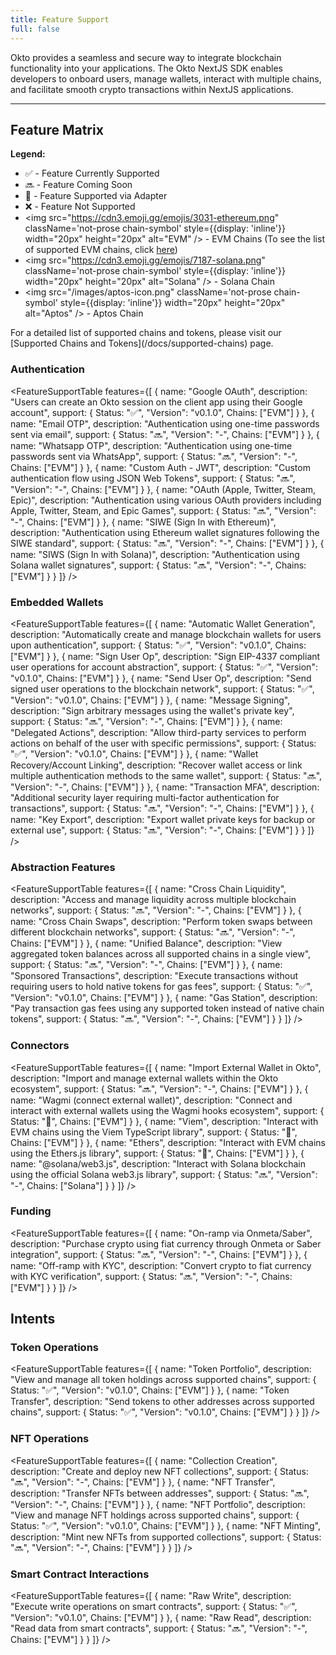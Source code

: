 ```yaml
---
title: Feature Support
full: false
---
```



Okto provides a seamless and secure way to integrate blockchain functionality into your applications. The Okto NextJS SDK enables developers to onboard users, manage wallets, interact with multiple chains, and facilitate smooth crypto transactions within NextJS applications.

---

## Feature Matrix

**Legend:**
-   ✅ - Feature Currently Supported
-   🔜 - Feature Coming Soon
-   🔌 - Feature Supported via Adapter
-   ❌ - Feature Not Supported
-   <img src="https://cdn3.emoji.gg/emojis/3031-ethereum.png" className='not-prose chain-symbol' style={{display: 'inline'}} width="20px" height="20px" alt="EVM" /> - EVM Chains (To see the list of supported EVM chains, click [here](/docs/supported-chains))
-   <img src="https://cdn3.emoji.gg/emojis/7187-solana.png" className='not-prose chain-symbol' style={{display: 'inline'}} width="20px" height="20px" alt="Solana" /> - Solana Chain
-   <img src="/images/aptos-icon.png" className='not-prose chain-symbol' style={{display: 'inline'}} width="20px" height="20px" alt="Aptos" /> - Aptos Chain

<Callout type="info">
  For a detailed list of supported chains and tokens, please visit our [Supported Chains and Tokens](/docs/supported-chains) page.
</Callout>

### Authentication

<FeatureSupportTable
  features={[
    {
      name: "Google OAuth",
      description: "Users can create an Okto session on the client app using their Google account",
      support: {
        Status: "✅",
        "Version": "v0.1.0",
        Chains: ["EVM"]
      }
    },
    {
      name: "Email OTP",
      description: "Authentication using one-time passwords sent via email",
      support: {
        Status: "🔜",
        "Version": "-",
        Chains: ["EVM"]
      }
    },
    {
      name: "Whatsapp OTP",
      description: "Authentication using one-time passwords sent via WhatsApp",
      support: {
        Status: "🔜",
        "Version": "-",
        Chains: ["EVM"]
      }
    },
    {
      name: "Custom Auth - JWT",
      description: "Custom authentication flow using JSON Web Tokens",
      support: {
        Status: "🔜",
        "Version": "-",
        Chains: ["EVM"]
      }
    },
    {
      name: "OAuth (Apple, Twitter, Steam, Epic)",
      description: "Authentication using various OAuth providers including Apple, Twitter, Steam, and Epic Games",
      support: {
        Status: "🔜",
        "Version": "-",
        Chains: ["EVM"]
      }
    },
    {
      name: "SIWE (Sign In with Ethereum)",
      description: "Authentication using Ethereum wallet signatures following the SIWE standard",
      support: {
        Status: "🔜",
        "Version": "-",
        Chains: ["EVM"]
      }
    },
    {
      name: "SIWS (Sign In with Solana)",
      description: "Authentication using Solana wallet signatures",
      support: {
        Status: "🔜",
        "Version": "-",
        Chains: ["EVM"]
      }
    }
  ]}
/>

### Embedded Wallets

<FeatureSupportTable
  features={[
    {
      name: "Automatic Wallet Generation",
      description: "Automatically create and manage blockchain wallets for users upon authentication",
      support: {
        Status: "✅",
        "Version": "v0.1.0",
        Chains: ["EVM"]
      }
    },
    {
      name: "Sign User Op",
      description: "Sign EIP-4337 compliant user operations for account abstraction",
      support: {
        Status: "✅",
        "Version": "v0.1.0",
        Chains: ["EVM"]
      }
    },
    {
      name: "Send User Op",
      description: "Send signed user operations to the blockchain network",
      support: {
        Status: "✅",
        "Version": "v0.1.0",
        Chains: ["EVM"]
      }
    },
    {
      name: "Message Signing",
      description: "Sign arbitrary messages using the wallet's private key",
      support: {
        Status: "🔜",
        "Version": "-",
        Chains: ["EVM"]
      }
    },
    {
      name: "Delegated Actions",
      description: "Allow third-party services to perform actions on behalf of the user with specific permissions",
      support: {
        Status: "✅",
        "Version": "v0.1.0",
        Chains: ["EVM"]
      }
    },
    {
      name: "Wallet Recovery/Account Linking",
      description: "Recover wallet access or link multiple authentication methods to the same wallet",
      support: {
        Status: "🔜",
        "Version": "-",
        Chains: ["EVM"]
      }
    },
    {
      name: "Transaction MFA",
      description: "Additional security layer requiring multi-factor authentication for transactions",
      support: {
        Status: "🔜",
        "Version": "-",
        Chains: ["EVM"]
      }
    },
    {
      name: "Key Export",
      description: "Export wallet private keys for backup or external use",
      support: {
        Status: "🔜",
        "Version": "-",
        Chains: ["EVM"]
      }
    }
  ]}
/>

### Abstraction Features

<FeatureSupportTable
  features={[
    {
      name: "Cross Chain Liquidity",
      description: "Access and manage liquidity across multiple blockchain networks",
      support: {
        Status: "🔜",
        "Version": "-",
        Chains: ["EVM"]
      }
    },
    {
      name: "Cross Chain Swaps",
      description: "Perform token swaps between different blockchain networks",
      support: {
        Status: "🔜",
        "Version": "-",
        Chains: ["EVM"]
      }
    },
    {
      name: "Unified Balance",
      description: "View aggregated token balances across all supported chains in a single view",
      support: {
        Status: "🔜",
        "Version": "-",
        Chains: ["EVM"]
      }
    },
    {
      name: "Sponsored Transactions",
      description: "Execute transactions without requiring users to hold native tokens for gas fees",
      support: {
        Status: "✅",
        "Version": "v0.1.0",
        Chains: ["EVM"]
      }
    },
    {
      name: "Gas Station",
      description: "Pay transaction gas fees using any supported token instead of native chain tokens",
      support: {
        Status: "🔜",
        "Version": "-",
        Chains: ["EVM"]
      }
    }
  ]}
/>

### Connectors

<FeatureSupportTable
  features={[
    {
      name: "Import External Wallet in Okto",
      description: "Import and manage external wallets within the Okto ecosystem",
      support: {
        Status: "🔜",
        "Version": "-",
        Chains: ["EVM"]
      }
    },
    {
      name: "Wagmi (connect external wallet)",
      description: "Connect and interact with external wallets using the Wagmi hooks ecosystem",
      support: {
        Status: "🔌",
        Chains: ["EVM"]
      }
    },
    {
      name: "Viem",
      description: "Interact with EVM chains using the Viem TypeScript library",
      support: {
        Status: "🔌",
        Chains: ["EVM"]
      }
    },
    {
      name: "Ethers",
      description: "Interact with EVM chains using the Ethers.js library",
      support: {
        Status: "🔌",
        Chains: ["EVM"]
      }
    },
    {
      name: "@solana/web3.js",
      description: "Interact with Solana blockchain using the official Solana web3.js library",
      support: {
        Status: "🔜",
        "Version": "-",
        Chains: ["Solana"]
      }
    }
  ]}
/>

### Funding

<FeatureSupportTable
  features={[
    {
      name: "On-ramp via Onmeta/Saber",
      description: "Purchase crypto using fiat currency through Onmeta or Saber integration",
      support: {
        Status: "🔜",
        "Version": "-",
        Chains: ["EVM"]
      }
    },
    {
      name: "Off-ramp with KYC",
      description: "Convert crypto to fiat currency with KYC verification",
      support: {
        Status: "🔜",
        "Version": "-",
        Chains: ["EVM"]
      }
    }
  ]}
/>

## Intents

### Token Operations

<FeatureSupportTable
  features={[
    {
      name: "Token Portfolio",
      description: "View and manage all token holdings across supported chains",
      support: {
        Status: "✅",
        "Version": "v0.1.0",
        Chains: ["EVM"]
      }
    },
    {
      name: "Token Transfer",
      description: "Send tokens to other addresses across supported chains",
      support: {
        Status: "✅",
        "Version": "v0.1.0",
        Chains: ["EVM"]
      }
    }
  ]}
/>

### NFT Operations

<FeatureSupportTable
  features={[
    {
      name: "Collection Creation",
      description: "Create and deploy new NFT collections",
      support: {
        Status: "🔜",
        "Version": "-",
        Chains: ["EVM"]
      }
    },
    {
      name: "NFT Transfer",
      description: "Transfer NFTs between addresses",
      support: {
        Status: "🔜",
        "Version": "-",
        Chains: ["EVM"]
      }
    },
    {
      name: "NFT Portfolio",
      description: "View and manage NFT holdings across supported chains",
      support: {
        Status: "✅",
        "Version": "v0.1.0",
        Chains: ["EVM"]
      }
    },
    {
      name: "NFT Minting",
      description: "Mint new NFTs from supported collections",
      support: {
        Status: "🔜",
        "Version": "-",
        Chains: ["EVM"]
      }
    }
  ]}
/>

### Smart Contract Interactions

<FeatureSupportTable
  features={[
    {
      name: "Raw Write",
      description: "Execute write operations on smart contracts",
      support: {
        Status: "✅",
        "Version": "v0.1.0",
        Chains: ["EVM"]
      }
    },
    {
      name: "Raw Read",
      description: "Read data from smart contracts",
      support: {
        Status: "🔜",
        "Version": "-",
        Chains: ["EVM"]
      }
    }
  ]}
/>